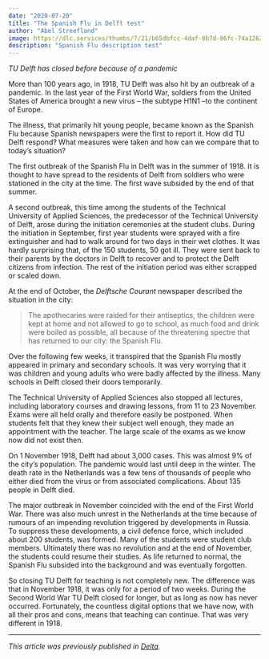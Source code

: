 ```yaml
---
date: "2020-07-20"
title: "The Spanish Flu in Delft test"
author: "Abel Streefland"
image: https://dlc.services/thumbs/7/21/b65dbfcc-4daf-0b7d-86fc-74a126248b03/full/full/0/default.jpg
description: "Spanish Flu description test"
---
```


_TU Delft has closed before because of a pandemic_

More than 100 years ago, in 1918, TU Delft was also hit by an outbreak of a pandemic. In the last year of the First World War, soldiers from the United States of America brought a new virus – the subtype H1N1 –to the continent of Europe.

The illness, that primarily hit young people, became known as the Spanish Flu because Spanish newspapers were the first to report it. How did TU Delft respond? What measures were taken and how can we compare that to today’s situation?

The first outbreak of the Spanish Flu in Delft was in the summer of 1918. It is thought to have spread to the residents of Delft from soldiers who were stationed in the city at the time. The first wave subsided by the end of that summer.

A second outbreak, this time among the students of the Technical University of Applied Sciences, the predecessor of the Technical University of Delft, arose during the initiation ceremonies at the student clubs. During the initiation in September, first year students were sprayed with a fire extinguisher and had to walk around for two days in their wet clothes. It was hardly surprising that, of the 150 students, 50 got ill. They were sent back to their parents by the doctors in Delft to recover and to protect the Delft citizens from infection. The rest of the initiation period was either scrapped or scaled down.

<Illustration source="6071d882-4b32-e1d1-cdd7-36b01dacc77e.json"></Illustration>

At the end of October, the _Delftsche Courant_ newspaper described the situation in the city:

> The apothecaries were raided for their antiseptics, the children were kept at home and not allowed to go to school, as much food and drink were boiled as possible, all because of the threatening spectre that has returned to our city: the Spanish Flu.

Over the following few weeks, it transpired that the Spanish Flu mostly appeared in primary and secondary schools. It was very worrying that it was children and young adults who were badly affected by the illness. Many schools in Delft closed their doors temporarily.

The Technical University of Applied Sciences also stopped all lectures, including laboratory courses and drawing lessons, from 11 to 23 November. Exams were all held orally and therefore easily be postponed. When students felt that they knew their subject well enough, they made an appointment with the teacher. The large scale of the exams as we know now did not exist then.

<Illustration source="852d1dcb-9b49-89ac-b1bb-0cd8b6f1eac5.json"></Illustration>

On 1 November 1918, Delft had about 3,000 cases. This was almost 9% of the city’s population. The pandemic would last until deep in the winter. The death rate in the Netherlands was a few tens of thousands of people who either died from the virus or from associated complications. About 135 people in Delft died.

The major outbreak in November coincided with the end of the First World War. There was also much unrest in the Netherlands at the time because of rumours of an impending revolution triggered by developments in Russia. To suppress these developments, a civil defence force, which included about 200 students, was formed. Many of the students were student club members. Ultimately there was no revolution and at the end of November, the students could resume their studies. As life returned to normal, the Spanish Flu subsided into the background and was eventually forgotten.

So closing TU Delft for teaching is not completely new. The difference was that in November 1918, it was only for a period of two weeks. During the Second World War TU Delft closed for longer, but as long as now has never occurred. Fortunately, the countless digital options that we have now, with all their pros and cons, means that teaching can continue. That was very different in 1918.

---

_This article was previously published in [Delta](https://www.delta.tudelft.nl/article/tu-delft-has-closed-because-pandemic)._
